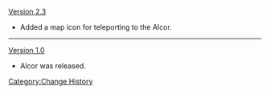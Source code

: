 [[Version 2.3]]
* Added a map icon for teleporting to the Alcor.
----
[[Version 1.0]]
* Alcor was released.
<noinclude>[[Category:Change History]]</noinclude>